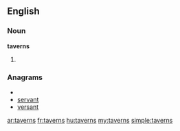 ==English==

===Noun===
'''taverns'''

# {{plural of|tavern}}

===Anagrams===
* {{alphagram|aenrstv}}
* [[servant#English|servant]]
* [[versant#English|versant]]

[[ar:taverns]]
[[fr:taverns]]
[[hu:taverns]]
[[my:taverns]]
[[simple:taverns]]